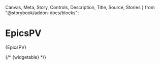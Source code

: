 
  Canvas,
  Meta,
  Story,
  Controls,
  Description,
  Title,
  Source,
  Stories
} from "@storybook/addon-docs/blocks";

# EpicsPV
<Meta  of={EpicsPVStories}/> 

<Description />
<ImportPath fullPath="import EpicsPV from 'src/components/SystemComponents/EpicsPV';"/>

<Controls/>
<Stories includePrimary={false}/>
<Markdown>{EpicsPV}</Markdown>

{/* <Markdown>{widgetable}</Markdown> */} 
